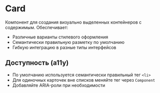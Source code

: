 <Overview>

# Card

Компонент для создания визуально выделенных контейнеров с содержимым. Обеспечивает:

- Различные варианты стилевого оформления
- Семантически правильную разметку по умолчанию
- Гибкую интеграцию в разные типы интерфейсов

</Overview>

## Доступность (a11y)

- По умолчанию используется семантически правильный тег `<li>`
- Для одиночных карточек вне списков меняйте тег через `Component`
- Добавляйте ARIA-роли при необходимости
